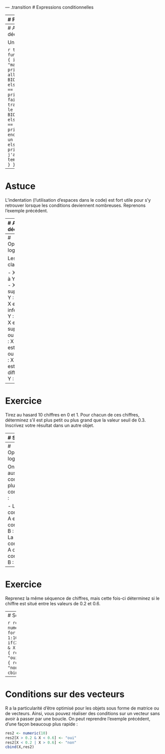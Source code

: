 --- .transition
# Expressions conditionnelles

---
# Principe

Très souvent en programmation on a à prendre des décisions du type **si la condition X est remplie, alors faire Y, sinon faire Z**. Nous avons déjà vu certains exemples depuis le début du cours. 

La structure de base d'une expression conditionelle est la suivante:

```r
if(condition) {
    instruction(1)
    }
else {
    instruction(2)
}
```

---
# Arbre décisionnel

Un exemple, 

```r
test = function(jour) {
    if(jour == "mardi") {
        print("Je dois aller au cours BIO109")
    }
    else {
        if(jour == "lundi") {
        print("Ai-je fais mon travail pour le cours BIO109 ?")
        }
        else { 
            if(jour == "samedi") {
                print("Je peux encore dormir un peu")
            }
            else {
                print("Bof, j'ai encore du temps !")
            } 
        }
    }  
}
```

---
# Astuce

L'indentation (l'utilisation d'espaces dans le code) est fort utile pour s'y retrouver lorsque les conditions deviennent nombreuses. Reprenons l'exemple précédent. 

---
# Arbre décisionnel

```r
test = function(jour) {
if(jour == "mardi") {
print("Je dois aller au cours BIO109")
}
else {
if(jour == "lundi") {
print("Ai-je fais mon travail pour le cours BIO109 ?")
}
else { 
if(jour == "samedi") {
print("Je peux encore dormir un peu")
}
else {
print("Bof, j'ai encore du temps !")
} 
}
}  
} 
```

---
# Opérateurs logiques

Les classiques : 

- X est égal à Y : X == Y
- X est supérieur à Y : X > Y
- X est inférieur à Y : X < Y
- X est supérieur ou égal à Y : X >= Y
- X est inférieur ou égal à Y : X <= Y
- X est différent de Y : X != Y

--- 
# Exercice

Tirez au hasard 10 chiffres en 0 et 1. Pour chacun de ces chiffres, déterminez s'il est plus petit ou plus grand que la valeur seuil de 0.3. Inscrivez votre résultat dans un autre objet. 

--- 
# Solution

```r
X <- runif(n = 10)
res <- numeric(10)
for(i in 1:10) {
    if(X[i] < 0.3) {
        res[i] <- "plus petit"
    }
    else {
        res[i] <- "plus grand"
    } 
}
cbind(X,res)
```

---
# Opérateurs logiques

On peut aussi combiner plusieurs conditions : 

- La condition A et la condition B : A & B
- La condition A ou la condition B : A|B

---
# Exercice

Reprenez la même séquence de chiffres, mais cette fois-ci déterminez si le chiffre est situé entre les valeurs de 0.2 et 0.6. 

--- 
# Solution

```r
res2 <- numeric(10)
for(i in 1:10) {
    if(X[i] > 0.2 & X[i] < 0.6) {
        res2[i] <- "oui"
    }
    else {
        res2[i] <- "non"
    } 
}
cbind(X,res2)
```

---
# Conditions sur des vecteurs

R a la particularité d'être optimisé pour les objets sous forme de matrice ou de vecteurs. Ainsi, vous pouvez réaliser des conditions sur un vecteur sans avoir à passer par une boucle. On peut reprendre l'exemple précédent, d'une façon beaucoup plus rapide :

```r
res2 <- numeric(10)
res2[X > 0.2 & X < 0.6] <- "oui"
res2[X < 0.2 | X > 0.6] <- "non"
cbind(X,res2)
```


